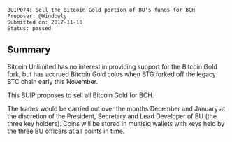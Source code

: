 <pre>
BUIP074: Sell the Bitcoin Gold portion of BU's funds for BCH
Proposer: @Windowly
Submitted on: 2017-11-16
Status: passed
</pre>

==Summary==

Bitcoin Unlimited has no interest in providing support for the Bitcoin Gold fork, but has accrued Bitcoin Gold coins when BTG forked off the legacy BTC chain early this November.

This BUIP proposes to sell all Bitcoin Gold for BCH.

The trades would be carried out over the months December and January at the discretion of the President, Secretary and Lead Developer of BU (the three key holders). Coins will be stored in multisig wallets with keys held by the three BU officers at all points in time.
